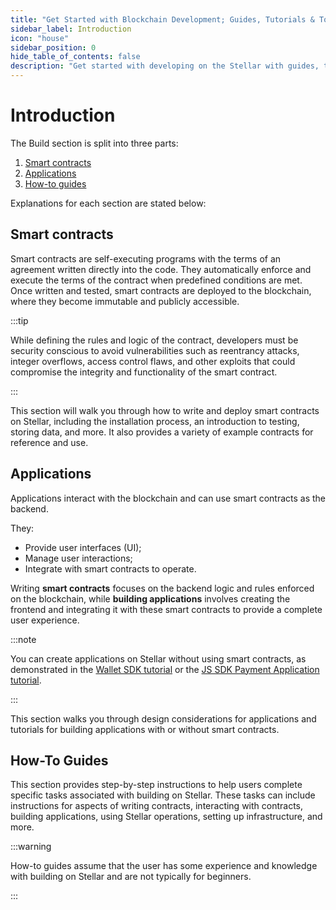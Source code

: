 ```yaml
---
title: "Get Started with Blockchain Development; Guides, Tutorials & Tools"
sidebar_label: Introduction
icon: "house"
sidebar_position: 0
hide_table_of_contents: false
description: "Get started with developing on the Stellar with guides, tutorials, tools, and resources. Learn how to write smart contracts, build applications, and more."
---
```


# Introduction

The Build section is split into three parts:

1. [Smart contracts](/docs/build/smart-contracts)
2. [Applications](/docs/build/apps)
3. [How-to guides](/docs/build/guides)

Explanations for each section are stated below:

## Smart contracts

Smart contracts are self-executing programs with the terms of an agreement written directly into the code. They automatically enforce and execute the terms of the contract when predefined conditions are met. Once written and tested, smart contracts are deployed to the blockchain, where they become immutable and publicly accessible.

:::tip

While defining the rules and logic of the contract, developers must be security conscious to avoid vulnerabilities such as reentrancy attacks, integer overflows, access control flaws, and other exploits that could compromise the integrity and functionality of the smart contract.

:::

This section will walk you through how to write and deploy smart contracts on Stellar, including the installation process, an introduction to testing, storing data, and more. It also provides a variety of example contracts for reference and use.

## Applications

Applications interact with the blockchain and can use smart contracts as the backend.

They:

- Provide user interfaces (UI);
- Manage user interactions;
- Integrate with smart contracts to operate.

Writing **smart contracts** focuses on the backend logic and rules enforced on the blockchain, while **building applications** involves creating the frontend and integrating it with these smart contracts to provide a complete user experience.

:::note

You can create applications on Stellar without using smart contracts, as demonstrated in the [Wallet SDK tutorial](./apps/wallet/overview.mdx) or the [JS SDK Payment Application tutorial](./apps/example-application-tutorial/overview.mdx).

:::

This section walks you through design considerations for applications and tutorials for building applications with or without smart contracts.

## How-To Guides

This section provides step-by-step instructions to help users complete specific tasks associated with building on Stellar. These tasks can include instructions for aspects of writing contracts, interacting with contracts, building applications, using Stellar operations, setting up infrastructure, and more.

:::warning

How-to guides assume that the user has some experience and knowledge with building on Stellar and are not typically for beginners.

:::
